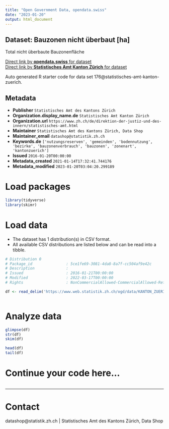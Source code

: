 ```yaml
---
title: "Open Government Data, opendata.swiss"
date: "2023-01-20"
output: html_document
---
```


## Dataset: Bauzonen nicht überbaut [ha]

Total nicht überbaute Bauzonenfläche

[Direct link by **opendata.swiss** for dataset](https://opendata.swiss/de/dataset/bauzonen-nicht-uberbaut-ha)<br>
[Direct link by **Statistisches Amt Kanton Zürich** for dataset](https://www.zh.ch/de/politik-staat/gemeinden/gemeindeportraet.html)

Auto generated R starter code for data set 176@statistisches-amt-kanton-zuerich.

## Metadata

- **Publisher** `Statistisches Amt des Kantons Zürich`
- **Organization.display_name.de** `Statistisches Amt Kanton Zürich`
- **Organization.url** `https://www.zh.ch/de/direktion-der-justiz-und-des-innern/statistisches-amt.html`
- **Maintainer** `Statistisches Amt des Kantons Zürich, Data Shop`
- **Maintainer_email** `datashop@statistik.zh.ch`
- **Keywords.de** `['nutzungsreserven', 'gemeinden', 'bodennutzung', 'bezirke', 'bauzonenverbrauch', 'bauzonen', 'zonenart', 'kantonzuerich']`
- **Issued** `2016-01-20T00:00:00`
- **Metadata_created** `2021-01-14T17:32:41.744176`
- **Metadata_modified** `2023-01-20T03:04:20.299189`


# Load packages

```r

library(tidyverse)
library(skimr)

```

# Load data

-   The dataset has 1 distribution(s) in CSV format.
-   All available CSV distributions are listed below and can be read into a tibble.

```r

# Distribution 0
# Package_id               : 5ce1fe69-3081-4da8-8a7f-cc504af9e42c
# Description              : 
# Issued                   : 2016-01-21T00:00:00
# Modified                 : 2022-03-17T00:00:00
# Rights                   : NonCommercialAllowed-CommercialAllowed-ReferenceRequired

df <- read_delim('https://www.web.statistik.zh.ch/ogd/data/KANTON_ZUERICH_48.csv')



```

# Analyze data

```r

glimpse(df)
str(df)
skim(df)

head(df)
tail(df)

```

# Continue your code here...

```r

```

------------------------------------------------------------------------

# Contact

datashop@statistik.zh.ch | Statistisches Amt des Kantons Zürich, Data Shop
